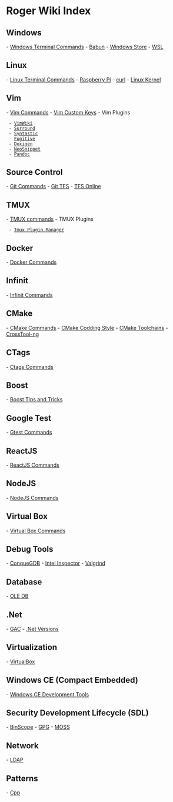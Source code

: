 = Roger Wiki Index =

== Windows ==

- [[Windows Terminal Commands]]
- [[Babun]]
- [[Windows Store]]
- [[WSL]]

== Linux ==

- [[Linux Terminal Commands]] 
- [[Raspberry Pi]]
- [[curl]]
- [[Linux Kernel]]

== Vim ==

- [[Vim Commands]] 
- [[Vim Custom Keys]]
- Vim Plugins 
  - [[VimWiki]] 
  - [[Surround]]
  - [[Syntastic]]
  - [[Fugitive]]
  - [[Doxigen]]
  - [[NeoSnippet]]
  - [[Pandoc]]

== Source Control ==

- [[Git Commands]]
- [[Git TFS]]
- [[TFS Online]]

== TMUX ==

- [[TMUX commands]] 
- TMUX Plugins
  - [[Tmux Plugin Manager]] 

== Docker ==

- [[Docker Commands]]

== Infinit ==

- [[Infinit Commands]]

== CMake ==

-  [[CMake Commands]] 
-  [[CMake Codding Style]]
-  [[CMake Toolchains]]
-  [[CrossTool-ng]]

== CTags ==

- [[Ctags Commands]]

== Boost ==

- [[Boost Tips and Tricks]]

== Google Test ==

- [[Gtest Commands]]

== ReactJS ==

- [[ReactJS Commands]]

== NodeJS ==

- [[NodeJS Commands]]

== Virtual Box ==

- [[Virtual Box Commands]]

== Debug Tools ==

- [[ConqueGDB]]
- [[Intel Inspector]]
- [[Valgrind]]

== Database ==

- [[OLE DB]]

== .Net ==

- [[GAC]]
- [[.Net Versions]]

== Virtualization ==

- [[VirtualBox]]

== Windows CE (Compact Embedded) ==

- [[Windows CE Development Tools]]

== Security Development Lifecycle (SDL) ==

- [[BinScope]] 
- [[GPG]]
- [[MOSS]]

== Network ==

- [[LDAP]]

== Patterns ==

- [[Cpp]]

